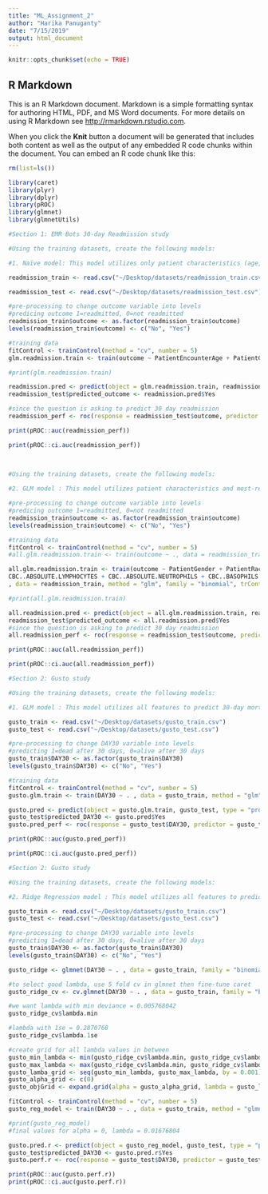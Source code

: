 ```yaml
---
title: "ML_Assignment_2"
author: "Harika Panuganty"
date: "7/15/2019"
output: html_document
---
```


```r
knitr::opts_chunk$set(echo = TRUE)
```

## R Markdown

This is an R Markdown document. Markdown is a simple formatting syntax for authoring HTML, PDF, and MS Word documents. For more details on using R Markdown see <http://rmarkdown.rstudio.com>.

When you click the **Knit** button a document will be generated that includes both content as well as the output of any embedded R code chunks within the document. You can embed an R code chunk like this:

```r
rm(list=ls())

library(caret)
library(plyr)
library(dplyr)
library(pROC)
library(glmnet)
library(glmnetUtils)

```

```r

#Section 1: EMR Bots 30-day Readmission study

#Using the training datasets, create the following models:

#1. Naïve model: This model utilizes only patient characteristics (age, gender and race) to predict 30-day readmission in a logistic regression framework

readmission_train <- read.csv("~/Desktop/datasets/readmission_train.csv")

readmission_test <- read.csv("~/Desktop/datasets/readmission_test.csv")

#pre-processing to change outcome variable into levels
#predicing outcome 1=readmitted, 0=not readmitted
readmission_train$outcome <- as.factor(readmission_train$outcome)
levels(readmission_train$outcome) <- c("No", "Yes")

#training data
fitControl <- trainControl(method = "cv", number = 5)
glm.readmission.train <- train(outcome ~ PatientEncounterAge + PatientGender + PatientRace, data = readmission_train, method = "glm", family = "binomial", trControl = fitControl)

#print(glm.readmission.train)

readmission.pred <- predict(object = glm.readmission.train, readmission_test, type = "prob")
readmission_test$predicted_outcome <- readmission.pred$Yes

#since the question is asking to predict 30 day readmission
readmission_perf <- roc(response = readmission_test$outcome, predictor = readmission_test$predicted_outcome)

print(pROC::auc(readmission_perf))

print(pROC::ci.auc(readmission_perf))

 
```

```r

#Using the training datasets, create the following models:
  
#2. GLM model : This model utilizes patient characteristics and most-recent lab recordings to predict 30-day admissions in a logistic regression framework.

#pre-processing to change outcome variable into levels
#predicing outcome 1=readmitted, 0=not readmitted
readmission_train$outcome <- as.factor(readmission_train$outcome)
levels(readmission_train$outcome) <- c("No", "Yes")

#training data
fitControl <- trainControl(method = "cv", number = 5)
#all.glm.readmission.train <- train(outcome ~ ., data = readmission_train, method = "glm", family = "binomial", trControl = fitControl)

all.glm.readmission.train <- train(outcome ~ PatientGender + PatientRace + PatientEncounterAge +
CBC..ABSOLUTE.LYMPHOCYTES + CBC..ABSOLUTE.NEUTROPHILS + CBC..BASOPHILS + CBC..EOSINOPHILS + CBC..HEMATOCRIT + CBC..HEMOGLOBIN + CBC..PLATELET.COUNT + CBC..RED.BLOOD.CELL.COUNT + CBC..WHITE.BLOOD.CELL.COUNT + METABOLIC..ALBUMIN + METABOLIC..BILI.TOTAL + METABOLIC..BUN + METABOLIC..CALCIUM + METABOLIC..CREATININE + METABOLIC..POTASSIUM + METABOLIC..SODIUM
, data = readmission_train, method = "glm", family = "binomial", trControl = fitControl)

#print(all.glm.readmission.train)

all.readmission.pred <- predict(object = all.glm.readmission.train, readmission_test, type = "prob")
readmission_test$predicted_outcome <- all.readmission.pred$Yes
#since the question is asking to predict 30 day readmission
all.readmission_perf <- roc(response = readmission_test$outcome, predictor = readmission_test$predicted_outcome)

print(pROC::auc(all.readmission_perf))

print(pROC::ci.auc(all.readmission_perf))


```

```r
#Section 2: Gusto study

#Using the training datasets, create the following models:

#1.	GLM model : This model utilizes all features to predict 30-day mortality in a logistic regression framework.

gusto_train <- read.csv("~/Desktop/datasets/gusto_train.csv")
gusto_test <- read.csv("~/Desktop/datasets/gusto_test.csv")

#pre-processing to change DAY30 variable into levels
#predicting 1=dead after 30 days, 0=alive after 30 days
gusto_train$DAY30 <- as.factor(gusto_train$DAY30)
levels(gusto_train$DAY30) <- c("No", "Yes")

#training data
fitControl <- trainControl(method = "cv", number = 5)
gusto.glm.train <- train(DAY30 ~ . , data = gusto_train, method = "glm", family = "binomial", trControl = fitControl)

gusto.pred <- predict(object = gusto.glm.train, gusto_test, type = "prob")
gusto_test$predicted_DAY30 <- gusto.pred$Yes
gusto.pred_perf <- roc(response = gusto_test$DAY30, predictor = gusto_test$predicted_DAY30)

print(pROC::auc(gusto.pred_perf))

print(pROC::ci.auc(gusto.pred_perf))


```

```r

#Section 2: Gusto study

#Using the training datasets, create the following models:

#2.	Ridge Regression model : This model utilizes all features to predict 30-day mortality in a logistic regression framework with regularization. 

gusto_train <- read.csv("~/Desktop/datasets/gusto_train.csv")
gusto_test <- read.csv("~/Desktop/datasets/gusto_test.csv")

#pre-processing to change DAY30 variable into levels
#predicting 1=dead after 30 days, 0=alive after 30 days
gusto_train$DAY30 <- as.factor(gusto_train$DAY30)
levels(gusto_train$DAY30) <- c("No", "Yes")

gusto_ridge <- glmnet(DAY30 ~ . , data = gusto_train, family = "binomial", alpha = 0)

#to select good lambda, use 5 fold cv in glmnet then fine-tune caret
gusto_ridge_cv <- cv.glmnet(DAY30 ~ . , data = gusto_train, family = "binomial", alpha = 0, nfolds = 5)

#we want lambda with min deviance = 0.005768042
gusto_ridge_cv$lambda.min

#lambda with 1se = 0.2870768
gusto_ridge_cv$lambda.1se 

#create grid for all lambda values in between 
gusto_min_lambda <- min(gusto_ridge_cv$lambda.min, gusto_ridge_cv$lambda.1se)
gusto_max_lambda <- max(gusto_ridge_cv$lambda.min, gusto_ridge_cv$lambda.1se)
gusto_lamba_grid <- seq(gusto_min_lambda, gusto_max_lambda, by = 0.001)
gusto_alpha_grid <- c(0)
gusto_objGrid <- expand.grid(alpha = gusto_alpha_grid, lambda = gusto_lamba_grid)

fitControl <- trainControl(method = "cv", number = 5)
gusto_reg_model <- train(DAY30 ~ . , data = gusto_train, method = "glmnet", tuneGrid = gusto_objGrid, trControl = fitControl)

#print(gusto_reg_model)
#final values for alpha = 0, lambda = 0.01676804

gusto.pred.r <- predict(object = gusto_reg_model, gusto_test, type = "prob")
gusto_test$predicted_DAY30 <- gusto.pred.r$Yes
gusto.perf.r <- roc(response = gusto_test$DAY30, predictor = gusto_test$predicted_DAY30)

print(pROC::auc(gusto.perf.r))
print(pROC::ci.auc(gusto.perf.r))


```


